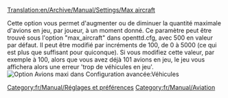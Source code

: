 [[Translation:en/Archive/Manual/Settings/Max aircraft]]


Cette option vous permet d'augmenter ou de diminuer la quantité maximale d'avions en jeu, par joueur, à un moment donné. Ce paramètre peut être trouvé sous l'option "max_aircraft" dans openttd.cfg, avec 500 en valeur par défaut. Il peut être modifié par incréments de 100, de 0 à 5000 (ce qui est plus que suffisant pour quiconque). Si vous modifiez cette valeur, par exemple à 100, alors que vous avez déjà 101 avions en jeu, le jeu vous affichera alors une erreur 'trop de véhicules en jeu'.
[[File:en/Archive/Manual/Settings/Maxvehiclesaircraft.png|frame|Option Avions maxi dans Configuration avancée:Véhicules]]

[[Category:fr/Manual/Réglages et préférences]]
[[Category:fr/Manual/Aviation]]